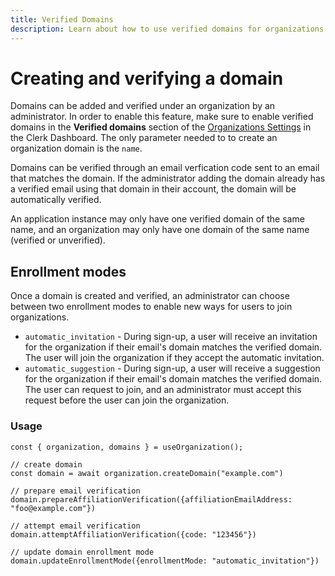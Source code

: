 ```yaml
---
title: Verified Domains
description: Learn about how to use verified domains for organizations.
---
```


# Creating and verifying a domain

Domains can be added and verified under an organization by an administrator. In order to enable this feature, make sure to enable verified domains in the **Verified domains** section of the [Organizations Settings](https://dashboard.clerk.com/last-active?path=organizations-settings) in the Clerk Dashboard. The only parameter needed to to create an organization domain is the `name`.

Domains can be verified through an email verfication code sent to an email that matches the domain. If the administrator adding the domain already has a verified email using that domain in their account, the domain will be automatically verified.

An application instance may only have one verified domain of the same name, and an organization may only have one domain of the same name (verified or unverified).

## Enrollment modes

Once a domain is created and verified, an administrator can choose between two enrollment modes to enable new ways for users to join organizations.

- `automatic_invitation` - During sign-up, a user will receive an invitation for the organization if their email's domain matches the verified domain. The user will join the organization if they accept the automatic invitation.
- `automatic_suggestion` - During sign-up, a user will receive a suggestion for the organization if their email's domain matches the verified domain. The user can request to join, and an administrator must accept this request before the user can join the organization.

### Usage

```tsx copy
const { organization, domains } = useOrganization();

// create domain
const domain = await organization.createDomain("example.com")

// prepare email verification
domain.prepareAffiliationVerification({affiliationEmailAddress: "foo@example.com"})

// attempt email verification
domain.attemptAffiliationVerification({code: "123456"})

// update domain enrollment mode
domain.updateEnrollmentMode({enrollmentMode: "automatic_invitation"})
```
